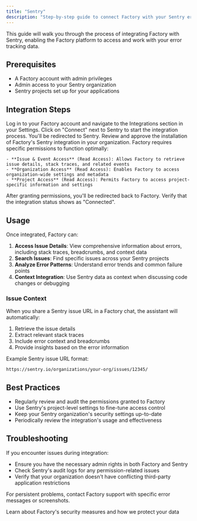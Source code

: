 ```yaml
---
title: "Sentry"
description: "Step-by-step guide to connect Factory with your Sentry error tracking system"
---
```


This guide will walk you through the process of integrating Factory with Sentry, enabling the Factory platform to access and work with your error tracking data.

## Prerequisites

- A Factory account with admin privileges
- Admin access to your Sentry organization
- Sentry projects set up for your applications

## Integration Steps

<Steps>
  <Step title="Access Factory Platform">
    Log in to your Factory account and navigate to the Integrations section in your Settings.
  </Step>
  <Step title="Initiate Sentry Integration">
    Click on "Connect" next to Sentry to start the integration process.
  </Step>
  <Step title="Install Factory's Sentry Integration">
    You'll be redirected to Sentry. Review and approve the installation of Factory's Sentry integration in your organization.
  </Step>
  <Step title="Configure Access Permissions">
    Factory requires specific permissions to function optimally:

    - **Issue & Event Access** (Read Access): Allows Factory to retrieve issue details, stack traces, and related events
    - **Organization Access** (Read Access): Enables Factory to access organization-wide settings and metadata
    - **Project Access** (Read Access): Permits Factory to access project-specific information and settings
  </Step>
  <Step title="Confirm Integration">
    After granting permissions, you'll be redirected back to Factory. Verify that the integration status shows as "Connected".
  </Step>
</Steps>

## Usage

Once integrated, Factory can:

1. **Access Issue Details**: View comprehensive information about errors, including stack traces, breadcrumbs, and context data
2. **Search Issues**: Find specific issues across your Sentry projects
3. **Analyze Error Patterns**: Understand error trends and common failure points
4. **Context Integration**: Use Sentry data as context when discussing code changes or debugging

### Issue Context

When you share a Sentry issue URL in a Factory chat, the assistant will automatically:

1. Retrieve the issue details
2. Extract relevant stack traces
3. Include error context and breadcrumbs
4. Provide insights based on the error information

Example Sentry issue URL format:

```
https://sentry.io/organizations/your-org/issues/12345/
```

## Best Practices

- Regularly review and audit the permissions granted to Factory
- Use Sentry's project-level settings to fine-tune access control
- Keep your Sentry organization's security settings up-to-date
- Periodically review the integration's usage and effectiveness

## Troubleshooting

If you encounter issues during integration:

- Ensure you have the necessary admin rights in both Factory and Sentry
- Check Sentry's audit logs for any permission-related issues
- Verify that your organization doesn't have conflicting third-party application restrictions

For persistent problems, contact Factory support with specific error messages or screenshots.

<Card title="Security and Compliance" icon="shield-check" href="/user-guides/build-with-factory/security-compliance">
  Learn about Factory's security measures and how we protect your data
</Card>